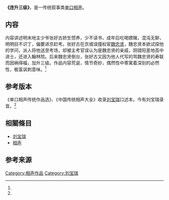'''《连升三级》'''，是一传统叙事类[[单口相声|单口相声]]。
==内容==
内容讲述明末地主少爷张好古娇生惯养，少不读书，成年后吃喝嫖赌，混沌无聊，明明目不识丁，偏要进京赶考。张好古在京城误撞权宦[[魏忠贤|魏忠贤]]，魏忠贤本欲试探他的学问，派人将他送至考场，却被主考官误认为是魏忠贤的亲戚，阴错阳差地高中进士，还进入翰林院。后来魏忠贤倒台，张好古又因为他人代写的骂魏忠贤的寿联而因祸得福，加升三级。作品内容荒诞，情节奇妙，偶然性中寄寓着深刻的必然性，极富讽刺意味。<ref name="相声大词典"/>

== 参考版本 ==
《单口相声传统作品选》、《中国传统相声大全》收录[[刘宝瑞|刘宝瑞]]口述本。今有刘宝瑞录音。<ref name="相声大词典"/>

== 相關條目 ==
*[[刘宝瑞|刘宝瑞]]
*[[相声|相声]]

== 参考来源 ==
{{reflist|1|refs=
<ref name="相声大词典"> {{Cite book | author = 薛宝琨 | title = 相声大词典 | location = 天津 | publisher =百花文艺出版社  | date = 2012年10月 | pages =  181 | ISBN = 978-7-5306-6180-2 | accessdate =2017年2月5日 | url = | language =   | quote =  }} </ref>

}}

[[Category:相声作品|Category:相声作品]]
[[Category:刘宝瑞|Category:刘宝瑞]]